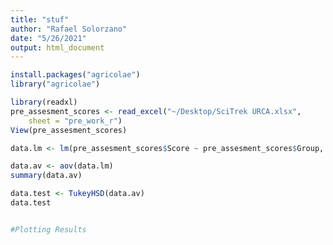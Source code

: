 ```yaml
---
title: "stuf"
author: "Rafael Solorzano"
date: "5/26/2021"
output: html_document
---
```


```r
install.packages("agricolae")
library("agricolae")
```

```r
library(readxl)
pre_assesment_scores <- read_excel("~/Desktop/SciTrek URCA.xlsx", 
    sheet = "pre_work_r")
View(pre_assesment_scores)
```

```r
data.lm <- lm(pre_assesment_scores$Score ~ pre_assesment_scores$Group, data = pre_assesment_scores)

data.av <- aov(data.lm)
summary(data.av)

data.test <- TukeyHSD(data.av)
data.test


#Plotting Results 



```
















